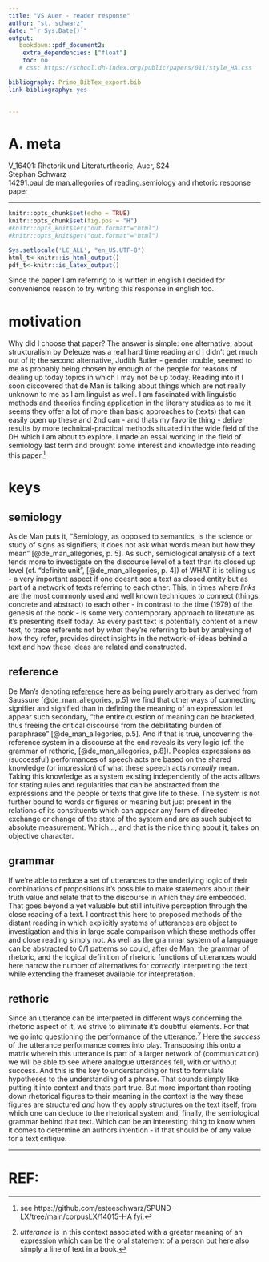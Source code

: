 ```yaml
---
title: "VS Auer - reader response"
author: "st. schwarz"
date: "`r Sys.Date()`"
output:
   bookdown::pdf_document2:
    extra_dependencies: ["float"]
    toc: no
   # css: https://school.dh-index.org/public/papers/011/style_HA.css

bibliography: Primo_BibTex_export.bib
link-bibliography: yes
  

---
```

# A. meta
V_16401: Rhetorik und Literaturtheorie, Auer, S24   
Stephan Schwarz   
14291.paul de man.allegories of reading.semiology and rhetoric.response paper

----

```r
knitr::opts_chunk$set(echo = TRUE)
knitr::opts_chunk$set(fig.pos = "H")
#knitr::opts_knit$set("out.format"="html")
#knitr::opts_knit$get("out.format"="html")

Sys.setlocale('LC_ALL', "en_US.UTF-8")
html_t<-knitr::is_html_output()
pdf_t<-knitr::is_latex_output()
```

Since the paper I am referring to is written in english I decided for convenience reason to try writing this response in english too.

# motivation
Why did I choose that paper? The answer is simple: one alternative, about strukturalism by Deleuze was a real hard time reading and I didn't get much out of it; the second alternative, Judith Butler - gender trouble, seemed to me as probably being chosen by enough of the people for reasons of dealing up today topics in which I may not be up today.
Reading into it I soon discovered that de Man is talking about things which are not really unknown to me as I am linguist as well. I am fascinated with linguistic methods and theories finding application in the literary studies as to me it seems they offer a lot of more than basic approaches to (texts) that can easily open up these and 2nd can - and thats my favorite thing - deliver results by more technical-practical methods situated in the wide field of the DH which I am about to explore. I made an essai working in the field of semiology last term and brought some interest and knowledge into reading this paper.[^2]

# keys
## semiology
As de Man puts it, "Semiology, as opposed to semantics, is the science or study of signs as signifiers; it does not ask what words mean but how they mean" [@de_man_allegories, p. 5]. As such, semiological analysis of a text tends more to investigate on the discourse level of a text than its closed up level (cf. "definite unit", [@de_man_allegories, p. 4]) of WHAT it is telling us - a very important aspect if one doesnt see a text as closed entity but as part of a network of texts referring to each other. This, in times where *links* are the most commonly used and well known techniques to connect (things, concrete and abstract) to each other - in contrast to the time (1979) of the genesis of the book - is some very contemporary approach to literature as it's presenting itself today. As every past text is potentially content of a new text, to trace referents not by *what* they're referring to but by analysing of *how* they refer, provides direct insights in the network-of-ideas behind a text and how these ideas are related and constructed. 

## reference
De Man's denoting [reference] here as being purely arbitrary as derived from Saussure [@de_man_allegories, p.5] we find that other ways of connecting signifier and signified than in defining the meaning of an expression let appear such secondary, "the entire question of meaning can be bracketed, thus freeing the critical discourse from the debilitating burden of paraphrase" [@de_man_allegories, p.5]. And if that is true, uncovering the reference system in a discourse at the end reveals its very logic (cf. the grammar of rethoric, [@de_man_allegories, p.8]). Peoples expressions as (successful) performances of speech acts are based on the shared knowledge (or impression) of what these speech acts *normally* mean. Taking this knowledge as a system existing independently of the acts allows for stating rules and regularities that can be abstracted from the expressions and the people or texts that give life to these. The system is not further bound to words or figures or meaning but just present in the relations of its constituents which can appear any form of directed exchange or change of the state of the system and are as such subject to absolute measurement. Which..., and that is the nice thing about it, takes on objective character.

## grammar
If we're able to reduce a set of utterances to the underlying logic of their combinations of propositions it's possible to make statements about their truth value and relate that to the discourse in which they are embedded. That goes beyond a yet valuable but still intuitive perception through the close reading of a text. I contrast this here to proposed methods of the distant reading in which explicitly systems of utterances are object to investigation and this in large scale comparison which these methods offer and close reading simply not. As well as the grammar system of a language can be abstracted to 0/1 patterns so could, after de Man, the grammar of rhetoric, and the logical definition of rhetoric functions of utterances would here narrow the number of alternatives for *correctly* interpreting the text while extending the frameset available for interpretation.

## rethoric
Since an utterance can be interpreted in different ways concerning the rhetoric aspect of it, we strive to eliminate it's doubtful elements. For that we go into questioning the performance of the utterance.[^1] Here the *success* of the utterance performance comes into play. Transposing this onto a matrix wherein this utterance is part of a larger network of (communication) we will be able to see where analogue utterances fell, with or without success. And this is the key to understanding or first to formulate hypotheses to the understanding of a phrase. That sounds simply like putting it into context and thats part true. But more important than rooting down rhetorical figures to their meaning in the context is the way these figures are structured *and* how they apply structures on the text itself, from which one can deduce to the rhetorical system and, finally, the semiological grammar behind that text. Which can be an interesting thing to know when it comes to determine an authors intention - if that should be of any value for a text critique.

[^2]: see https://github.com/esteeschwarz/SPUND-LX/tree/main/corpusLX/14015-HA fyi.
[^1]:	*utterance* is in this context associated with a greater meaning of an expression which can be the oral statement of a person but here also simply a line of text in a book.

----
# REF:
